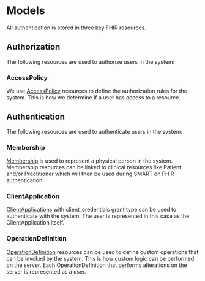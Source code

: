 # Models

All authentication is stored in three key FHIR resources.

## Authorization

The following resources are used to authorize users in the system:

### AccessPolicy
We use [AccessPolicy](../Data_Model/R4/AccessPolicyV2.mdx) resources to define the authorization rules for the system.
This is how we determine if a user has access to a resource.

## Authentication

The following resources are used to authenticate users in the system:

### Membership

[Membership](../Data_Model/R4/Membership.mdx) is used to represent a physical person in the system.
Membership resources can be linked to clinical resources like Patient and/or Practitioner which will then be used during SMART on FHIR authentication.

### ClientApplication

[ClientApplications](../Data_Model/R4/ClientApplication.mdx) with client_credentials grant type can be used to authenticate with the system.
The user is represented in this case as the ClientApplication itself.

### OperationDefinition

[OperationDefinition](../Data_Model/R4/OperationDefinition.mdx) resources can be used to define custom operations that can be invoked by the system.
This is how custom logic can be performed on the server. Each OperationDefinition that performs alterations on the server is represented as a user.